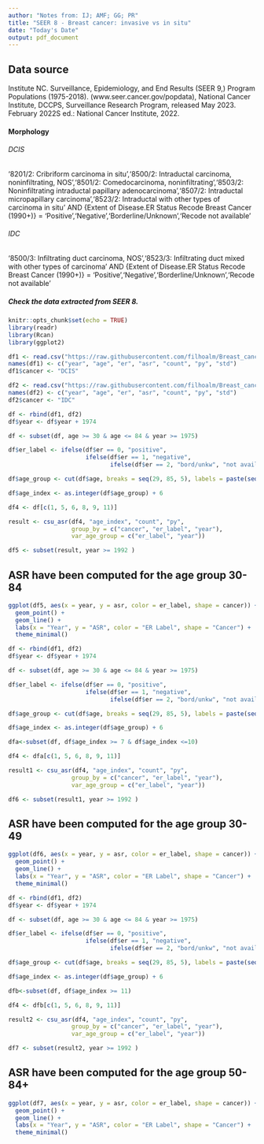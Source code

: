 ---
author: "Notes from: IJ; AMF; GG; PR"
title: "SEER 8 - Breast cancer: invasive vs in situ"
date: "Today's Date"
output: pdf_document
---

## Data source

Institute NC. Surveillance, Epidemiology, and End Results (SEER 9,) Program Populations (1975-2018). (www.seer.cancer.gov/popdata), National Cancer Institute, DCCPS, Surveillance Research Program, released May 2023. February 2022S ed.: National Cancer Institute, 2022.

#### Morphology

###### DCIS

'8201/2: Cribriform carcinoma in situ','8500/2: Intraductal carcinoma, noninfiltrating, NOS','8501/2: Comedocarcinoma, noninfiltrating','8503/2: Noninfiltrating intraductal papillary adenocarcinoma','8507/2: Intraductal micropapillary carcinoma','8523/2: Intraductal with other types of carcinoma in situ' AND {Extent of Disease.ER Status Recode Breast Cancer (1990+)} = 'Positive','Negative','Borderline/Unknown','Recode not available'

###### IDC

'8500/3: Infiltrating duct carcinoma, NOS','8523/3: Infiltrating duct mixed with other types of carcinoma' AND {Extent of Disease.ER Status Recode Breast Cancer (1990+)} = 'Positive','Negative','Borderline/Unknown','Recode not available'



##### Check the data extracted from SEER 8.

```{r setup, include=FALSE}
knitr::opts_chunk$set(echo = TRUE)
library(readr)
library(Rcan)
library(ggplot2)
```

```{r load_data}
df1 <- read.csv("https://raw.githubusercontent.com/filhoalm/Breast_cancer/main/dataCheck/dcis.csv")
names(df1) <- c("year", "age", "er", "asr", "count", "py", "std")
df1$cancer <- "DCIS"

df2 <- read.csv("https://raw.githubusercontent.com/filhoalm/Breast_cancer/main/dataCheck/idc.csv")
names(df2) <- c("year", "age", "er", "asr", "count", "py", "std")
df2$cancer <- "IDC"

```


```{r load_data2}
df <- rbind(df1, df2)
df$year <- df$year + 1974

df <- subset(df, age >= 30 & age <= 84 & year >= 1975)

df$er_label <- ifelse(df$er == 0, "positive",
                      ifelse(df$er == 1, "negative",
                             ifelse(df$er == 2, "bord/unkw", "not available")))

df$age_group <- cut(df$age, breaks = seq(29, 85, 5), labels = paste(seq(30, 80, 5), "-", seq(34, 84, 5)))

df$age_index <- as.integer(df$age_group) + 6

df4 <- df[c(1, 5, 6, 8, 9, 11)]

result <- csu_asr(df4, "age_index", "count", "py",
                  group_by = c("cancer", "er_label", "year"),
                  var_age_group = c("er_label", "year"))

df5 <- subset(result, year >= 1992 )

```


## ASR have been computed for the age group 30-84

```{r create_plot}
ggplot(df5, aes(x = year, y = asr, color = er_label, shape = cancer)) +
  geom_point() +
  geom_line() +
  labs(x = "Year", y = "ASR", color = "ER Label", shape = "Cancer") +
  theme_minimal()
```

```{r load_data3}
df <- rbind(df1, df2)
df$year <- df$year + 1974

df <- subset(df, age >= 30 & age <= 84 & year >= 1975)

df$er_label <- ifelse(df$er == 0, "positive",
                      ifelse(df$er == 1, "negative",
                             ifelse(df$er == 2, "bord/unkw", "not available")))

df$age_group <- cut(df$age, breaks = seq(29, 85, 5), labels = paste(seq(30, 80, 5), "-", seq(34, 84, 5)))

df$age_index <- as.integer(df$age_group) + 6

dfa<-subset(df, df$age_index >= 7 & df$age_index <=10)

df4 <- dfa[c(1, 5, 6, 8, 9, 11)]

result1 <- csu_asr(df4, "age_index", "count", "py",
                  group_by = c("cancer", "er_label", "year"),
                  var_age_group = c("er_label", "year"))

df6 <- subset(result1, year >= 1992 )

```
## ASR have been computed for the age group 30-49

```{r create_plot2}
ggplot(df6, aes(x = year, y = asr, color = er_label, shape = cancer)) +
  geom_point() +
  geom_line() +
  labs(x = "Year", y = "ASR", color = "ER Label", shape = "Cancer") +
  theme_minimal()

```

```{r load_data4}
df <- rbind(df1, df2)
df$year <- df$year + 1974

df <- subset(df, age >= 30 & age <= 84 & year >= 1975)

df$er_label <- ifelse(df$er == 0, "positive",
                      ifelse(df$er == 1, "negative",
                             ifelse(df$er == 2, "bord/unkw", "not available")))

df$age_group <- cut(df$age, breaks = seq(29, 85, 5), labels = paste(seq(30, 80, 5), "-", seq(34, 84, 5)))

df$age_index <- as.integer(df$age_group) + 6

dfb<-subset(df, df$age_index >= 11)

df4 <- dfb[c(1, 5, 6, 8, 9, 11)]

result2 <- csu_asr(df4, "age_index", "count", "py",
                  group_by = c("cancer", "er_label", "year"),
                  var_age_group = c("er_label", "year"))

df7 <- subset(result2, year >= 1992 )

```
## ASR have been computed for the age group 50-84+

```{r create_plot3}
ggplot(df7, aes(x = year, y = asr, color = er_label, shape = cancer)) +
  geom_point() +
  geom_line() +
  labs(x = "Year", y = "ASR", color = "ER Label", shape = "Cancer") +
  theme_minimal()

```